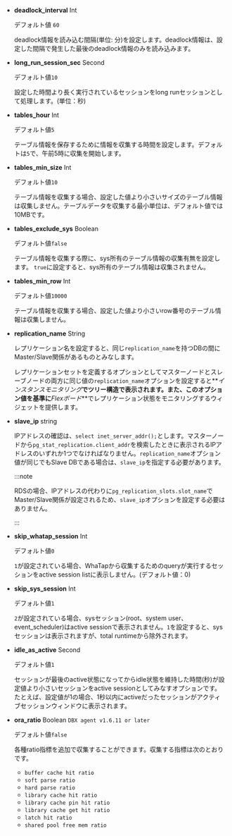 <InDoc product ='mysql,mysql-v1'>

- **deadlock_interval** <span class='type'>Int</span>

  デフォルト値 `60`

  deadlock情報を読み込む間隔(単位: 分)を設定します。deadlock情報は、設定した間隔で発生した最後のdeadlock情報のみを読み込みます。

</InDoc>

<Xclude product ='redis'>

- **long_run_session_sec** <span class='type'>Second</span>

  デフォルト値`10`

  設定した時間より長く実行されているセッションをlong runセッションとして処理します。(単位：秒)

- **tables_hour** <span class='type'>Int</span>

  デフォルト値`5`

  テーブル情報を保存するために情報を収集する時間を設定します。デフォルトは`5`で、午前5時に収集を開始します。

</Xclude>

<InDoc product='oracle,tibero'>

- **tables_min_size** <span class='type'>Int</span>

  デフォルト値`10`

  テーブル情報を収集する場合、設定した値より小さいサイズのテーブル情報は収集しません。テーブルデータを収集する最小単位は、デフォルト値では10MBです。

- **tables_exclude_sys** <span class='type'>Boolean</span>

  デフォルト値`false`

  テーブル情報を収集する際に、sys所有のテーブル情報の収集有無を設定します。 `true`に設定すると、sys所有のテーブル情報は収集されません。

</InDoc>

<InDoc product="cubrid">

- **tables_min_row** <span class='type'>Int</span>

  デフォルト値`10000`

  テーブル情報を収集する場合、設定した値より小さいrow番号のテーブル情報は収集しません。

</InDoc>

<Xclude product='cubrid,redis'>

- **replication_name** <span class='type'>String</span>

  レプリケーション名を設定すると、同じ`replication_name`を持つDBの間にMaster/Slave関係があるものとみなします。

  レプリケーションセットを定義するオプションとしてマスターノードとスレーブノードの両方に同じ値の`replication_name`オプションを設定すると**_インスタンスモニタリング_**でツリー構造で表示されます。また、このオプション値を基準に**_Flexボード_**でレプリケーション状態をモニタリングするウィジェットを提供します。

</Xclude>

<InDoc product='postgresql'>

- **slave_ip** <span class='type'>string</span>

  IPアドレスの確認は、`select inet_server_addr();`とします。マスターノードから`pg_stat_replication.client_addr`を検索したときに表示されるIPアドレスのいずれか1つでなければなりません。`replication_name`オプション値が同じでもSlave DBである場合は、`slave_ip`を指定する必要があります。

  :::note

  RDSの場合、IPアドレスの代わりに`pg_replication_slots.slot_name`でMaster/Slave関係が設定されるため、`slave_ip`オプションを設定する必要はありません。

  :::

</InDoc>

<Xclude product='cubrid,redis'>

- **skip_whatap_session** <span class='type'>Int</span>

  デフォルト値`0`

  `1`が設定されている場合、WhaTapから収集するためのqueryが実行するセッションをactive session listに表示しません。(デフォルト値：0)

</Xclude>

<InDoc product='mysql,mysql-v1'>

- **skip_sys_session** <span class='type'>Int</span>

  デフォルト値`1`

  `2`が設定されている場合、sysセッション(root、system user、event_scheduler)はactive sessionで表示されません。`1`を設定すると、sysセッションは表示されますが、total runtimeから除外されます。

</InDoc>

<InDoc product='redis'>

- **idle_as_active** <span class='type'>Second</span>

  デフォルト値`1`

  セッションが最後のactive状態になってからidle状態を維持した時間(秒)が設定値より小さいセッションをactive sessionとしてみなすオプションです。たとえば、設定値が1の場合、1秒以内にactiveだったセッションがアクティブセッションウィンドウに表示されます。

</InDoc>

<InDoc product='oracle'>

- **ora_ratio** <span class='type'>Boolean</span> <code class="my">DBX agent v1.6.11 or later</code>

  デフォルト値`false`

  各種ratio指標を追加で収集することができます。収集する指標は次のとおりです。

  - `buffer cache hit ratio`
  - `soft parse ratio`
  - `hard parse ratio`
  - `library cache hit ratio`
  - `library cache pin hit ratio`
  - `library cache get hit ratio`
  - `latch hit ratio`
  - `shared pool free mem ratio`

</InDoc>
